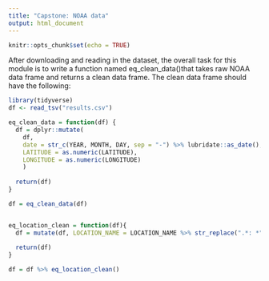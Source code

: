 ```yaml
---
title: "Capstone: NOAA data"
output: html_document
---
```


```r
knitr::opts_chunk$set(echo = TRUE)
```

After downloading and reading in the dataset, the overall task for this module is to write a function named eq_clean_data()that takes raw NOAA data frame and returns a clean data frame. The clean data frame should have the following:


```r
library(tidyverse)
df <- read_tsv("results.csv")

eq_clean_data = function(df) {
  df = dplyr::mutate(
    df,
    date = str_c(YEAR, MONTH, DAY, sep = "-") %>% lubridate::as_date(),
    LATITUDE = as.numeric(LATITUDE),
    LONGITUDE = as.numeric(LONGITUDE)
    )
  
  return(df)
}

df = eq_clean_data(df)


eq_location_clean = function(df){
  df = mutate(df, LOCATION_NAME = LOCATION_NAME %>% str_replace(".*: *", "") %>% str_to_title())
  
  return(df)
}

df = df %>% eq_location_clean()


```



```r

```


```r

```

